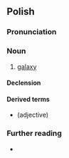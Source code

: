 {{also|galaktyką}}
==Polish==
{{wp|lang=pl}}

===Pronunciation===
{{pl-p|a=Pl-galaktyka.ogg|fs=1}}

===Noun===
{{pl-noun|f}}

# [[galaxy]]

====Declension====
{{pl-decl-noun-f}}

====Derived terms====
* {{l|pl|galaktyczny}} (adjective)

===Further reading===
* {{R:PWN}}

{{C|pl|Astronomy}}